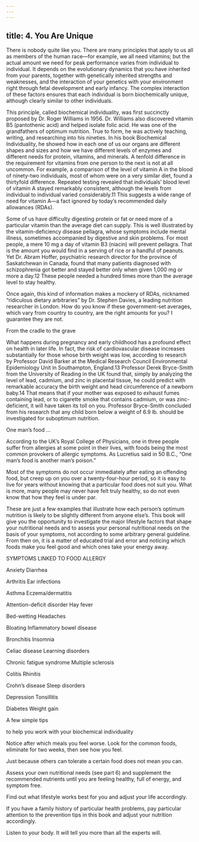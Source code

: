 ```yaml
---
---
---
```

title: 4. You Are Unique
---




There is nobody quite like you. There are many principles that apply to us all as members of the human race—for example, we all need vitamins; but the actual amount we need for peak performance varies from individual to individual. It depends on the evolutionary dynamics that you have inherited from your parents, together with genetically inherited strengths and weaknesses, and the interaction of your genetics with your environment right through fetal development and early infancy. The complex interaction of these factors ensures that each individual is born biochemically unique, although clearly similar to other individuals.

This principle, called biochemical individuality, was first succinctly proposed by Dr. Roger Williams in 1956. Dr. Williams also discovered vitamin B5 (pantothenic acid) and helped isolate folic acid. He was one of the grandfathers of optimum nutrition. True to form, he was actively teaching, writing, and researching into his nineties. In his book Biochemical Individuality, he showed how in each one of us our organs are different shapes and sizes and how we have different levels of enzymes and different needs for protein, vitamins, and minerals. A tenfold difference in the requirement for vitamins from one person to the next is not at all uncommon. For example, a comparison of the level of vitamin A in the blood of ninety-two individuals, most of whom were on a very similar diet, found a thirtyfold difference. Repeated testing revealed that individuals’ blood level of vitamin A stayed remarkably consistent, although the levels from individual to individual varied considerably.11 This suggests a wide range of need for vitamin A—a fact ignored by today’s recommended daily allowances (RDAs).

Some of us have difficulty digesting protein or fat or need more of a particular vitamin than the average diet can supply. This is well illustrated by the vitamin-deficiency disease pellagra, whose symptoms include mental illness, sometimes accompanied by digestive and skin problems. For most people, a mere 10 mg a day of vitamin B3 (niacin) will prevent pellagra. That is the amount you would find in a serving of rice or a handful of peanuts. Yet Dr. Abram Hoffer, psychiatric research director for the province of Saskatchewan in Canada, found that many patients diagnosed with schizophrenia got better and stayed better only when given 1,000 mg or more a day.12 These people needed a hundred times more than the average level to stay healthy.

Once again, this kind of information makes a mockery of RDAs, nicknamed “ridiculous dietary arbitraries” by Dr. Stephen Davies, a leading nutrition researcher in London. How do you know if these government-set averages, which vary from country to country, are the right amounts for you? I guarantee they are not.





From the cradle to the grave


What happens during pregnancy and early childhood has a profound effect on health in later life. In fact, the risk of cardiovascular disease increases substantially for those whose birth weight was low, according to research by Professor David Barker at the Medical Research Council Environmental Epidemiology Unit in Southampton, England.13 Professor Derek Bryce-Smith from the University of Reading in the UK found that, simply by analyzing the level of lead, cadmium, and zinc in placental tissue, he could predict with remarkable accuracy the birth weight and head circumference of a newborn baby.14 That means that if your mother was exposed to exhaust fumes containing lead, or to cigarette smoke that contains cadmium, or was zinc-deficient, it will have taken its toll on you. Professor Bryce-Smith concluded from his research that any child born below a weight of 6.9 lb. should be investigated for suboptimum nutrition.





One man’s food …


According to the UK’s Royal College of Physicians, one in three people suffer from allergies at some point in their lives, with foods being the most common provokers of allergic symptoms. As Lucretius said in 50 B.C., “One man’s food is another man’s poison.”

Most of the symptoms do not occur immediately after eating an offending food, but creep up on you over a twenty-four-hour period, so it is easy to live for years without knowing that a particular food does not suit you. What is more, many people may never have felt truly healthy, so do not even know that how they feel is under par.

These are just a few examples that illustrate how each person’s optimum nutrition is likely to be slightly different from anyone else’s. This book will give you the opportunity to investigate the major lifestyle factors that shape your nutritional needs and to assess your personal nutritional needs on the basis of your symptoms, not according to some arbitrary general guideline. From then on, it is a matter of educated trial and error and noticing which foods make you feel good and which ones take your energy away.

SYMPTOMS LINKED TO FOOD ALLERGY

Anxiety Diarrhea

Arthritis Ear infections

Asthma Eczema/dermatitis

Attention-deficit disorder Hay fever

Bed-wetting Headaches

Bloating Inflammatory bowel disease

Bronchitis Insomnia

Celiac disease Learning disorders

Chronic fatigue syndrome Multiple sclerosis

Colitis Rhinitis

Crohn’s disease Sleep disorders

Depression Tonsillitis

Diabetes Weight gain



A few simple tips

to help you work with your biochemical individuality

Notice after which meals you feel worse. Look for the common foods, eliminate for two weeks, then see how you feel.

Just because others can tolerate a certain food does not mean you can.

Assess your own nutritional needs (see part 6) and supplement the recommended nutrients until you are feeling healthy, full of energy, and symptom free.

Find out what lifestyle works best for you and adjust your life accordingly.

If you have a family history of particular health problems, pay particular attention to the prevention tips in this book and adjust your nutrition accordingly.

Listen to your body. It will tell you more than all the experts will.